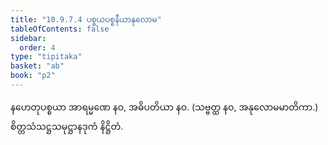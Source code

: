 ```yaml
---
title: "10.9.7.4 ပစ္စယပစ္စနီယာနုလောမ"
tableOfContents: false
sidebar:
  order: 4
type: "tipitaka"
basket: "ab"
book: "p2"
---
```



<DynamicBreadcrumb />

<Division number="315" book="p2" e="ch" v="38" p="175">

<Paragraph number="3091" book="p2">
နဟေတုပစ္စယာ အာရမ္မဏေ နဝ, အဓိပတိယာ နဝ. (သဗ္ဗတ္ထ နဝ, အနုလောမမာတိကာ.)

</Paragraph>
</Division>

<Paragraph number="3092" type="center" book="p2">
စိတ္တသံသဋ္ဌသမုဋ္ဌာနဒုကံ နိဋ္ဌိတံ.
</Paragraph>